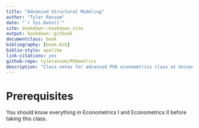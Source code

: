 ```yaml
--- 
title: "Advanced Structural Modeling"
author: "Tyler Ransom"
date: "`r Sys.Date()`"
site: bookdown::bookdown_site
output: bookdown::gitbook
documentclass: book
bibliography: [book.bib]
biblio-style: apalike
link-citations: yes
github-repo: tyleransom/PhDmetrics
description: "Class notes for advanced PhD econometrics class at University of Oklahoma."
---
```


# Prerequisites

You should know everything in Econometrics I and Econometrics II before taking this class.
